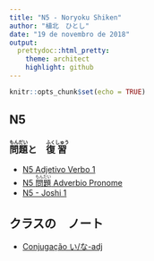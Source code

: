 ```yaml
---
title: "N5 - Noryoku Shiken"
author: "植北　ひとし"
date: "19 de novembro de 2018"
output:
  prettydoc::html_pretty:
    theme: architect
    highlight: github
---
```


```r
knitr::opts_chunk$set(echo = TRUE)
```

<head>
<link rel="stylesheet" href="https://stackpath.bootstrapcdn.com/bootstrap/4.1.3/css/bootstrap.min.css">
<script src="https://code.jquery.com/jquery-3.3.1.slim.min.js"></script>
<script src="https://cdnjs.cloudflare.com/ajax/libs/popper.js/1.14.3/umd/popper.min.js"></script>
<script src="https://stackpath.bootstrapcdn.com/bootstrap/4.1.3/js/bootstrap.min.js"></script>
</head>

## N5

### <ruby>問<rt>もん</rt>題<rt>だい</rt></ruby>と　<ruby>復<rt>ふく</rt>習<rt>しゅう</rt></ruby>

* <a href="https://andersonuyekita.github.io/noryoku_shiken_N5/renshuu.html">N5 Adjetivo Verbo 1</a>
* <a href="https://andersonuyekita.github.io/noryoku_shiken_N5/fukushuu.html">N5 <ruby>問<rt>もん</rt>題<rt>だい</rt></ruby> Adverbio Pronome</a>
* <a href="https://andersonuyekita.github.io/noryoku_shiken_N5/joshi_1.html">N5 - Joshi 1</a>





## クラスの　ノート　

* <a href="https://andersonuyekita.github.io/noryoku_shiken_N5/conjugacao.html">Conjugação い/な-adj</a>
